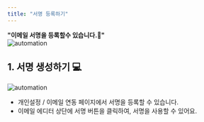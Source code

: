 ```yaml
---
title: "서명 등록하기"
---
```


**"이메일 서명을 등록할수 있습니다.📨"** <br/>
![automation](/images/feature/email/signature/feature:0.webp)

## 1. 서명 생성하기 💻
![automation](/images/feature/email/signature/feature:1.webp)
- 개인설정 / 이메일 연동 페이지에서 서명을 등록할 수 있습니다.
- 이메일 에디터 상단에 서명 버튼을 클릭하여, 서명을 사용할 수 있어요.
